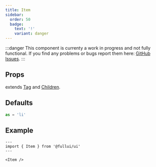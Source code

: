 ```yaml
---
title: Item
sidebar: 
  order: 50
  badge:
    text: '!'
    variant: danger
---
```


:::danger
This component is currenty a work in progress and not fully functional. 
If you find any problems or bugs report them here: [GitHub Issues](https://github.com/fullui/ui/issues).
:::

## Props
extends [Tag](/utility/tag) and [Children](/utility/children).

## Defaults
```ts
as = 'li'
```

## Example

```astro live
---
import { Item } from '@fullui/ui'
---

<Item />
```